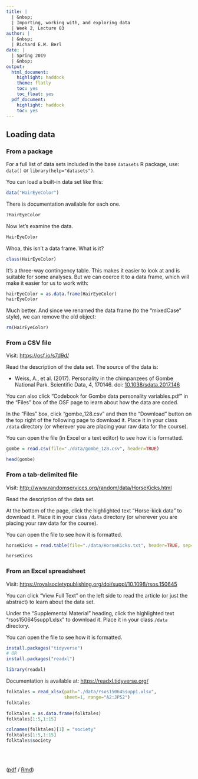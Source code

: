 ```yaml
---
title: |
  | &nbsp;
  | Importing, working with, and exploring data
  | Week 2, Lecture 03
author: |
  | &nbsp;
  | Richard E.W. Berl
date: |
  | Spring 2019
  | &nbsp;
output:
  html_document:
    highlight: haddock
    theme: flatly
    toc: yes
    toc_float: yes
  pdf_document:
    highlight: haddock
    toc: yes
---
```


## Loading data

### From a package

For a full list of data sets included in the base `datasets` R package, use: `data()` or `library(help="datasets")`.

You can load a built-in data set like this:

```r
data("HairEyeColor")
```

There is documentation available for each one.

```r
?HairEyeColor
```

Now let's examine the data.

```r
HairEyeColor
```

Whoa, this isn't a data frame. What is it?

```r
class(HairEyeColor)
```

It's a three-way contingency table. This makes it easier to look at and is suitable for some analyses. But we can coerce it to a data frame, which will make it easier for us to work with:

```r
hairEyeColor = as.data.frame(HairEyeColor)
hairEyeColor
```

Much better. And since we renamed the data frame (to the "mixedCase" style), we can remove the old object:

```r
rm(HairEyeColor)
```


### From a CSV file

Visit: [https://osf.io/s7d9d/](https://osf.io/s7d9d/)

Read the description of the data set. The source of the data is:  

* Weiss, A., et al. (2017). Personality in the chimpanzees of Gombe National Park. Scientific Data, 4, 170146. doi: [10.1038/sdata.2017.146](https://doi.org/10.1038/sdata.2017.146)

You can also click "Codebook for Gombe data personality variables.pdf" in the "Files" box of the OSF page to learn about how the data are coded.

In the "Files" box, click "gombe_128.csv" and then the "Download" button on the top right of the following page to download it. Place it in your class `/data` directory (or wherever you are placing your raw data for the course).

You can open the file (in Excel or a text editor) to see how it is formatted.

```r
gombe = read.csv(file="./data/gombe_128.csv", header=TRUE)
```

```r
head(gombe)
```

### From a tab-delimited file

Visit: [http://www.randomservices.org/random/data/HorseKicks.html](http://www.randomservices.org/random/data/HorseKicks.html)

Read the description of the data set.

At the bottom of the page, click the highlighted text "Horse-kick data" to download it. Place it in your class `/data` directory (or wherever you are placing your raw data for the course).

You can open the file to see how it is formatted.

```r
horseKicks = read.table(file="./data/HorseKicks.txt", header=TRUE, sep="\t")
```

```r
horseKicks
```

### From an Excel spreadsheet

Visit: [https://royalsocietypublishing.org/doi/suppl/10.1098/rsos.150645](https://royalsocietypublishing.org/doi/suppl/10.1098/rsos.150645)

You can click "View Full Text" on the left side to read the article (or just the abstract) to learn about the data set.

Under the "Supplemental Material" heading, click the highlighted text "rsos150645supp1.xlsx" to download it. Place it in your class `/data` directory.

You can open the file to see how it is formatted.

```r
install.packages("tidyverse")
# OR
install.packages("readxl")
```

```r
library(readxl)
```

Documentation is available at: [https://readxl.tidyverse.org/](https://readxl.tidyverse.org/)

```r
folktales = read_xlsx(path="./data/rsos150645supp1.xlsx",
                      sheet=1, range="A2:JP52")
folktales
```

```r
folktales = as.data.frame(folktales)
folktales[1:5,1:15]
```

```r
colnames(folktales)[1] = "society"
folktales[1:5,1:15]
folktales$society
```


<br><br>


([pdf](./lecture03.pdf) / [Rmd](./lecture03.Rmd))

<div class="tocify-extend-page" data-unique="tocify-extend-page" style="height: 0;"></div>